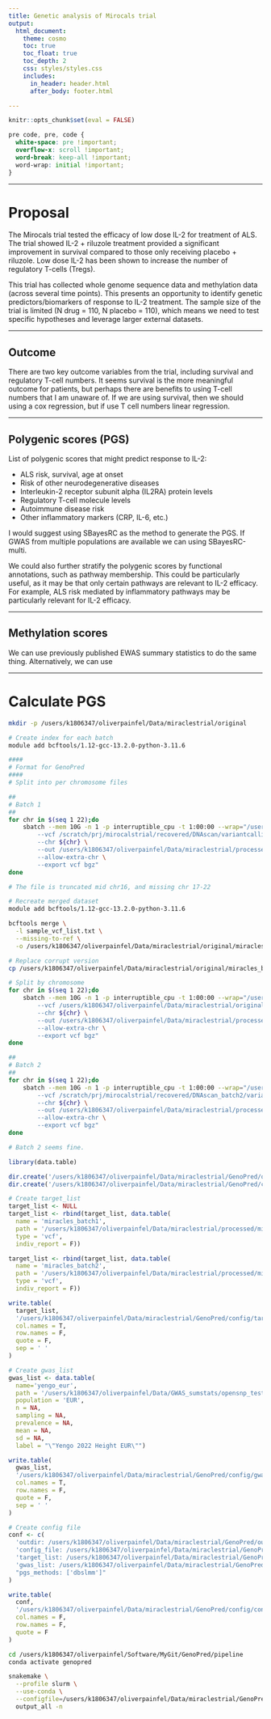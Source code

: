 ```yaml
---
title: Genetic analysis of Mirocals trial
output: 
  html_document:
    theme: cosmo
    toc: true
    toc_float: true
    toc_depth: 2
    css: styles/styles.css
    includes:
      in_header: header.html
      after_body: footer.html

---
```


```r
knitr::opts_chunk$set(eval = FALSE)
```

```css
pre code, pre, code {
  white-space: pre !important;
  overflow-x: scroll !important;
  word-break: keep-all !important;
  word-wrap: initial !important;
}
```

***

# Proposal

The Mirocals trial tested the efficacy of low dose IL-2 for treatment of ALS. The trial showed IL-2 + riluzole treatment provided a significant improvement in survival compared to those only receiving placebo + riluzole. Low dose IL-2 has been shown to increase the number of regulatory T-cells (Tregs).

This trial has collected whole genome sequence data and methylation data (across several time points). This presents an opportunity to identify genetic predictors/biomarkers of response to IL-2 treatment. The sample size of the trial is limited (N drug = 110, N placebo = 110), which means we need to test specific hypotheses and leverage larger external datasets.

***

## Outcome

There are two key outcome variables from the trial, including survival and regulatory T-cell numbers. It seems survival is the more meaningful outcome for patients, but perhaps there are benefits to using T-cell numbers that I am unaware of. If we are using survival, then we should using a cox regression, but if use T cell numbers linear regression.

***

## Polygenic scores (PGS)

List of polygenic scores that might predict response to IL-2:

* ALS risk, survival, age at onset
* Risk of other neurodegenerative diseases
* Interleukin-2 receptor subunit alpha (IL2RA) protein levels
* Regulatory T-cell molecule levels
* Autoimmune disease risk
* Other inflammatory markers (CRP, IL-6, etc.)

I would suggest using SBayesRC as the method to generate the PGS. If GWAS from multiple populations are available we can using SBayesRC-multi.

We could also further stratify the polygenic scores by functional annotations, such as pathway membership. This could be particularly useful, as it may be that only certain pathways are relevant to IL-2 efficacy. For example, ALS risk mediated by inflammatory pathways may be particularly relevant for IL-2 efficacy. 

***

## Methylation scores

We can use previously published EWAS summary statistics to do the same thing. Alternatively, we can use 

***

# Calculate PGS

```bash
mkdir -p /users/k1806347/oliverpainfel/Data/miraclestrial/original

# Create index for each batch
module add bcftools/1.12-gcc-13.2.0-python-3.11.6

####
# Format for GenoPred
####
# Split into per chromosome files

##
# Batch 1
## 
for chr in $(seq 1 22);do
    sbatch --mem 10G -n 1 -p interruptible_cpu -t 1:00:00 --wrap="/users/k1806347/oliverpainfel/Software/plink2 \
        --vcf /scratch/prj/mirocalstrial/recovered/DNAscan/variantcalling/merged_strelka_stringent.vcf.gz \
        --chr ${chr} \
        --out /users/k1806347/oliverpainfel/Data/miraclestrial/processed/miracles_batch1.chr${chr} \
        --allow-extra-chr \
        --export vcf bgz"
done

# The file is truncated mid chr16, and missing chr 17-22

# Recreate merged dataset 
module add bcftools/1.12-gcc-13.2.0-python-3.11.6

bcftools merge \
  -l sample_vcf_list.txt \
  --missing-to-ref \
  -o /users/k1806347/oliverpainfel/Data/miraclestrial/original/miracles_batch1.vcf.gz

# Replace corrupt version
cp /users/k1806347/oliverpainfel/Data/miraclestrial/original/miracles_batch1.vcf.gz /scratch/prj/mirocalstrial/recovered/DNAscan/variantcalling/merged_strelka_stringent_fixed.vcf.gz

# Split by chromosome
for chr in $(seq 1 22);do
    sbatch --mem 10G -n 1 -p interruptible_cpu -t 1:00:00 --wrap="/users/k1806347/oliverpainfel/Software/plink2 \
        --vcf /users/k1806347/oliverpainfel/Data/miraclestrial/original/miracles_batch1.vcf.gz \
        --chr ${chr} \
        --out /users/k1806347/oliverpainfel/Data/miraclestrial/processed/miracles_batch1.chr${chr} \
        --allow-extra-chr \
        --export vcf bgz"
done

##
# Batch 2
## 
for chr in $(seq 1 22);do
    sbatch --mem 10G -n 1 -p interruptible_cpu -t 1:00:00 --wrap="/users/k1806347/oliverpainfel/Software/plink2 \
        --vcf /scratch/prj/mirocalstrial/recovered/DNAscan_batch2/variantcalling/merged_strelka_stringent.vcf.gz \
        --chr ${chr} \
        --out /users/k1806347/oliverpainfel/Data/miraclestrial/processed/miracles_batch2.chr${chr} \
        --allow-extra-chr \
        --export vcf bgz"
done

# Batch 2 seems fine.

```

```r
library(data.table)

dir.create('/users/k1806347/oliverpainfel/Data/miraclestrial/GenoPred/output', recursive = T)
dir.create('/users/k1806347/oliverpainfel/Data/miraclestrial/GenoPred/config', recursive = T)

# Create target_list
target_list <- NULL
target_list <- rbind(target_list, data.table(
  name = 'miracles_batch1',
  path = '/users/k1806347/oliverpainfel/Data/miraclestrial/processed/miracles_batch1',
  type = 'vcf',
  indiv_report = F))

target_list <- rbind(target_list, data.table(
  name = 'miracles_batch2',
  path = '/users/k1806347/oliverpainfel/Data/miraclestrial/processed/miracles_batch2',
  type = 'vcf',
  indiv_report = F))

write.table(
  target_list,
  '/users/k1806347/oliverpainfel/Data/miraclestrial/GenoPred/config/target_list.txt',
  col.names = T,
  row.names = F,
  quote = F,
  sep = ' '
)

# Create gwas_list
gwas_list <- data.table(
  name='yengo_eur',
  path = '/users/k1806347/oliverpainfel/Data/GWAS_sumstats/opensnp_test/yengo_2022_height_eur.txt',
  population = 'EUR',
  n = NA,
  sampling = NA,
  prevalence = NA,
  mean = NA,
  sd = NA,
  label = "\"Yengo 2022 Height EUR\"")

write.table(
  gwas_list,
  '/users/k1806347/oliverpainfel/Data/miraclestrial/GenoPred/config/gwas_list.txt',
  col.names = T,
  row.names = F,
  quote = F,
  sep = ' '
)

# Create config file
conf <- c(
  'outdir: /users/k1806347/oliverpainfel/Data/miraclestrial/GenoPred/output',
  'config_file: /users/k1806347/oliverpainfel/Data/miraclestrial/GenoPred/config/config.yaml',
  'target_list: /users/k1806347/oliverpainfel/Data/miraclestrial/GenoPred/config/target_list.txt',
  'gwas_list: /users/k1806347/oliverpainfel/Data/miraclestrial/GenoPred/config/gwas_list.txt',
  "pgs_methods: ['dbslmm']"
)

write.table(
  conf,
  '/users/k1806347/oliverpainfel/Data/miraclestrial/GenoPred/config/config.yaml',
  col.names = F,
  row.names = F,
  quote = F
)

```

```bash
cd /users/k1806347/oliverpainfel/Software/MyGit/GenoPred/pipeline
conda activate genopred

snakemake \
  --profile slurm \
  --use-conda \
  --configfile=/users/k1806347/oliverpainfel/Data/miraclestrial/GenoPred/config/config.yaml \
  output_all -n 
```

